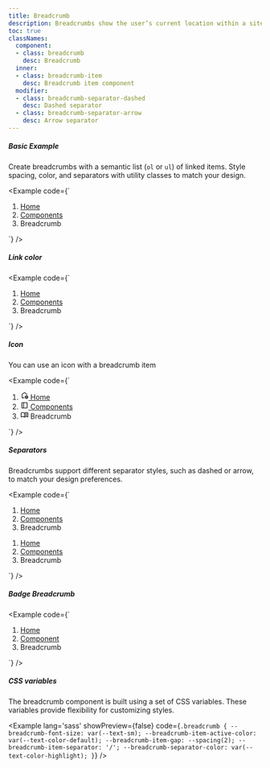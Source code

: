 ```yaml
---
title: Breadcrumb
description: Breadcrumbs show the user’s current location within a site hierarchy and provide links to parent pages. Separators are applied automatically with CSS.
toc: true
classNames:
  component: 
  - class: breadcrumb
    desc: Breadcrumb
  inner: 
  - class: breadcrumb-item
    desc: Breadcrumb item component
  modifier: 
  - class: breadcrumb-separator-dashed
    desc: Dashed separator
  - class: breadcrumb-separator-arrow
    desc: Arrow separator
---
```


##### Basic Example

Create breadcrumbs with a semantic list (`ol` or `ul`) of linked items. Style spacing, color, and separators with utility classes to match your design.

<Example code={`<nav aria-label="breadcrumb">
    <ol class="breadcrumb">
      <li class="breadcrumb-item"><a href="#" class="link link-hover">Home</a></li>
      <li class="breadcrumb-item"><a href="#" class="link link-hover">Components</a></li>
      <li class="breadcrumb-item active" aria-current="page">Breadcrumb</li>
    </ol>
  </nav>`} />

##### Link color

<Example code={`<nav aria-label="breadcrumb">
    <ol class="breadcrumb">
      <li class="breadcrumb-item"><a href="#" class="link link-hover link-primary">Home</a></li>
      <li class="breadcrumb-item"><a href="#" class="link link-hover link-primary">Components</a></li>
      <li class="breadcrumb-item active" aria-current="page">Breadcrumb</li>
    </ol>
  </nav>`} />

##### Icon

You can use an icon with a breadcrumb item

<Example code={`<nav aria-label="breadcrumb">
    <ol class="breadcrumb">
      <li class="breadcrumb-item">
        <a href="#" class="link link-hover">
          <svg xmlns="http://www.w3.org/2000/svg" width="16" height="16" viewBox="0 0 24 24"><path fill="currentColor" d="M17.5 19h1v-2.5H21v-1h-2.5V13h-1v2.5H15v1h2.5zm.5 2q-2.075 0-3.537-1.463T13 16t1.463-3.537T18 11t3.538 1.463T23 16t-1.463 3.538T18 21M4 19V7l8-6l8 6v2.3q-.475-.15-.975-.225T18 9V8l-6-4.5L6 8v9h5.075q.075.525.225 1.025t.375.975zm8-8.75"/></svg>
          Home
        </a>
      </li>
      <li class="breadcrumb-item">
        <a href="#" class="link link-hover">
          <svg xmlns="http://www.w3.org/2000/svg" width="16" height="16" viewBox="0 0 24 24"><path fill="currentColor" d="M5 21q-.825 0-1.412-.587T3 19V5q0-.825.588-1.412T5 3h14q.825 0 1.413.588T21 5v14q0 .825-.587 1.413T19 21zm3-2V5H5v14zm2 0h9V5h-9zm-2 0H5z"/></svg>
          Components
        </a>
      </li>
      <li class="breadcrumb-item active" aria-current="page">
        <svg xmlns="http://www.w3.org/2000/svg" width="16" height="16" viewBox="0 0 24 24"><path fill="currentColor" d="M6.5 16q1.175 0 2.288.263T11 17.05V7.2q-1.025-.6-2.175-.9T6.5 6q-.9 0-1.788.175T3 6.7v9.9q.875-.3 1.738-.45T6.5 16m6.5 1.05q1.1-.525 2.213-.787T17.5 16q.9 0 1.763.15T21 16.6V6.7q-.825-.35-1.713-.525T17.5 6q-1.175 0-2.325.3T13 7.2zm-1 2.425q-.35 0-.663-.087t-.587-.238q-.975-.575-2.05-.862T6.5 18q-1.05 0-2.062.275T2.5 19.05q-.525.275-1.012-.025T1 18.15V6.1q0-.275.138-.525T1.55 5.2q1.15-.6 2.4-.9T6.5 4q1.45 0 2.838.375T12 5.5q1.275-.75 2.663-1.125T17.5 4q1.3 0 2.55.3t2.4.9q.275.125.413.375T23 6.1v12.05q0 .575-.487.875t-1.013.025q-.925-.5-1.937-.775T17.5 18q-1.125 0-2.2.288t-2.05.862q-.275.15-.587.238t-.663.087m2-10.7q0-.225.163-.462T14.525 8q.725-.25 1.45-.375T17.5 7.5q.5 0 .988.063t.962.162q.225.05.388.25t.162.45q0 .425-.275.625t-.7.1q-.35-.075-.737-.112T17.5 9q-.65 0-1.275.125t-1.2.325q-.45.175-.737-.025T14 8.775m0 5.5q0-.225.163-.462t.362-.313q.725-.25 1.45-.375T17.5 13q.5 0 .988.063t.962.162q.225.05.388.25t.162.45q0 .425-.275.625t-.7.1q-.35-.075-.737-.112T17.5 14.5q-.65 0-1.275.113t-1.2.312q-.45.175-.737-.012T14 14.275m0-2.75q0-.225.163-.462t.362-.313q.725-.25 1.45-.375t1.525-.125q.5 0 .988.063t.962.162q.225.05.388.25t.162.45q0 .425-.275.625t-.7.1q-.35-.075-.737-.112t-.788-.038q-.65 0-1.275.125t-1.2.325q-.45.175-.737-.025t-.288-.65"/></svg>
        Breadcrumb
      </li>
    </ol>
  </nav>`} />

##### Separators

Breadcrumbs support different separator styles, such as dashed or arrow, to match your design preferences.

<Example code={`<nav aria-label="breadcrumb">
    <ol class="breadcrumb breadcrumb-separator-dashed">
      <li class="breadcrumb-item"><a href="#" class="link link-hover link-primary">Home</a></li>
      <li class="breadcrumb-item"><a href="#" class="link link-hover link-primary">Components</a></li>
      <li class="breadcrumb-item active" aria-current="page">Breadcrumb</li>
    </ol>
  </nav>
  <nav aria-label="breadcrumb">
    <ol class="breadcrumb breadcrumb-separator-arrow">
      <li class="breadcrumb-item"><a href="#" class="link link-hover link-primary">Home</a></li>
      <li class="breadcrumb-item"><a href="#" class="link link-hover link-primary">Components</a></li>
      <li class="breadcrumb-item active" aria-current="page">Breadcrumb</li>
    </ol>
  </nav>`} />

##### Badge Breadcrumb

<Example code={`<nav aria-label="breadcrumb">
    <ol class="breadcrumb">
      <li class="breadcrumb-item"><a href='#' class="badge badge-subtle badge-link">Home</a></li>
      <li class="breadcrumb-item"><a href='#' class="badge badge-subtle badge-link">Component</a></li>
      <li class="breadcrumb-item active" aria-current="page"><span class="badge badge-subtle">Breadcrumb</span></li>
    </ol>
  </nav>`} />

##### CSS variables

The breadcrumb component is built using a set of CSS variables. These variables provide flexibility for customizing styles.

<Example lang='sass' showPreview={false}
  code={`.breadcrumb {
    --breadcrumb-font-size: var(--text-sm);
    --breadcrumb-item-active-color: var(--text-color-default);
    --breadcrumb-item-gap: --spacing(2);
    --breadcrumb-item-separator: '/';
    --breadcrumb-separator-color: var(--text-color-highlight);
  }`}
/>
